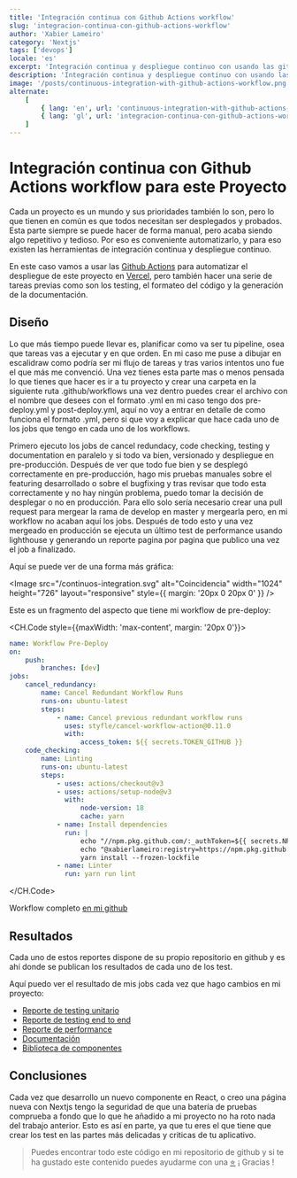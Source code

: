```yaml
---
title: 'Integración continua con Github Actions workflow'
slug: 'integracion-continua-con-github-actions-workflow'
author: 'Xabier Lameiro'
category: 'Nextjs'
tags: ['devops']
locale: 'es'
excerpt: 'Integración continua y despliegue continuo con usando las github workflow actions en un proyecto de nextjs y desplegando en vercel'
description: 'Integración continua y despliegue continuo con usando las github workflow actions en un proyecto de nextjs y desplegando en vercel'
image: '/posts/continuous-integration-with-github-actions-workflow.png'
alternate:
    [
        { lang: 'en', url: 'continuous-integration-with-github-actions-workflow' },
        { lang: 'gl', url: 'integracion-continua-con-github-actions-workflow' },
    ]
---
```


# Integración continua con Github Actions workflow para este Proyecto

<Date date="05-09-2023" />

<GoogleAdsense />

Cada un proyecto es un mundo y sus prioridades también lo son, pero lo que tienen en común es que todos necesitan ser desplegados y probados. Esta parte siempre se puede hacer de forma manual, pero acaba siendo algo repetitivo y tedioso. Por eso es conveniente automatizarlo, y para eso existen las herramientas de integración continua y despliegue continuo.

En este caso vamos a usar las [Github Actions](https://docs.github.com/en/actions/using-workflows 'Enlace a documentacion de github Actions') para automatizar el despliegue de este proyecto en [Vercel](https://vercel.com/ 'Enlace a vercel'), pero también hacer una serie de tareas previas como son los testing, el formateo del código y la generación de la documentación.

## Diseño

Lo que más tiempo puede llevar es, planificar como va ser tu pipeline, osea que tareas vas a ejecutar y en que orden. En mi caso me puse a dibujar en escalidraw como podría ser mi flujo de tareas y tras varios intentos uno fue el que más me convenció. Una vez tienes esta parte mas o menos pensada lo que tienes que hacer es ir a tu proyecto y crear una carpeta en la siguiente ruta .github/workflows una vez dentro puedes crear el archivo con el nombre que desees con el formato .yml en mi caso tengo dos pre-deploy.yml y post-deploy.yml, aquí no voy a entrar en detalle de como funciona el formato .yml, pero si que voy a explicar que hace cada uno de los jobs que tengo en cada uno de los workflows.

Primero ejecuto los jobs de cancel redundacy, code checking, testing y documentation en paralelo y si todo va bien, versionado y despliegue en pre-producción. Después de ver que todo fue bien y se desplegó correctamente en pre-producción, hago mis pruebas manuales sobre el featuring desarrollado o sobre el bugfixing y tras revisar que todo esta correctamente y no hay ningún problema, puedo tomar la decisión de desplegar o no en producción. Para ello solo sería necesario crear una pull request para mergear la rama de develop en master y mergearla pero, en mi workflow no acaban aquí los jobs. Después de todo esto y una vez mergeado en producción se ejecuta un último test de performance usando lighthouse y generando un reporte pagina por pagina que publico una vez el job a finalizado.

Aquí se puede ver de una forma más gráfica:

<Image
    src="/continuos-integration.svg"
    alt="Coincidencia"
    width="1024"
    height="726"
    layout="responsive"
    style={{ margin: '20px 0 20px 0' }}
/>

Este es un fragmento del aspecto que tiene mi workflow de pre-deploy:

<CH.Code style={{maxWidth: 'max-content', margin: '20px 0'}}>

```yml pre-deploy.yml
name: Workflow Pre-Deploy
on:
    push:
        branches: [dev]
jobs:
    cancel_redundancy:
        name: Cancel Redundant Workflow Runs
        runs-on: ubuntu-latest
        steps:
            - name: Cancel previous redundant workflow runs
              uses: styfle/cancel-workflow-action@0.11.0
              with:
                  access_token: ${{ secrets.TOKEN_GITHUB }}
    code_checking:
        name: Linting
        runs-on: ubuntu-latest
        steps:
            - uses: actions/checkout@v3
            - uses: actions/setup-node@v3
              with:
                  node-version: 18
                  cache: yarn
            - name: Install dependencies
              run: |
                  echo "//npm.pkg.github.com/:_authToken=${{ secrets.NPM_TOKEN }}" >> ~/.npmrc
                  echo "@xabierlameiro:registry=https://npm.pkg.github.com/" >> ~/.npmrc
                  yarn install --frozen-lockfile
            - name: Linter
              run: yarn run lint
```

</CH.Code>

Workflow completo [en mi github](https://github.com/xabierlameiro/the-last-dance/actions/workflows/pre-deploy.yml 'en mi github')

## Resultados

Cada uno de estos reportes dispone de su propio repositorio en github y es ahí donde se publican los resultados de cada uno de los test.

Aquí puedo ver el resultado de mis jobs cada vez que hago cambios en mi proyecto:

-   [Reporte de testing unitario](https://coverage.xabierlameiro.com/ 'Enlace a reporte de testing unitario')
-   [Reporte de testing end to end](https://e2e.xabierlameiro.com/ 'Enlace a reporte de testing end to end')
-   [Reporte de performance](https://performance.xabierlameiro.com/ 'Enlace a reporte de performance')
-   [Documentación](https://docs.xabierlameiro.com/ 'Enlace a documentación')
-   [Biblioteca de componentes](https://storybook.xabierlameiro.com/ 'Enlace a biblioteca de componentes')

## Conclusiones

Cada vez que desarrollo un nuevo componente en React, o creo una página nueva con Nextjs tengo la seguridad de que una batería de pruebas comprueba a fondo que lo que he añadido a mi proyecto no ha roto nada del trabajo anterior. Esto es así en parte, ya que tu eres el que tiene que crear los test en las partes más delicadas y criticas de tu aplicativo.

> Puedes encontrar todo este código en mi repositorio de github y si te ha gustado este contenido puedes ayudarme con una [⭐️](https://github.com/xabierlameiro/the-last-dance 'Enlace a mi github') ¡ Gracias !
